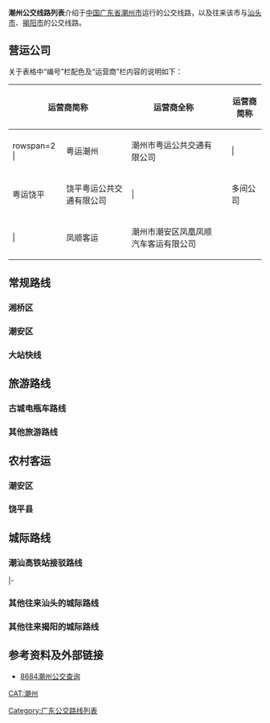 {{动态列表}}
'''潮州公交线路列表'''介绍于[[中国|中国]][[广东省|广东省]][[潮州市|潮州市]]运行的公交线路，以及往来该市与[[汕头市|汕头市]]、[[揭阳市|揭阳市]]的公交线路。

== 营运公司 ==
关于表格中“编号”栏配色及“运营商”栏内容的说明如下：
{| class=wikitable style="margin: 1em auto 1em auto;text-align:center" width=80%
|+
! colspan=2|运营商简称 !! 运营商全称 !! width=0| !! colspan=2|运营商简称 !!运营商全称
|-
| rowspan=2 {{潮州公交公司色块|yueyun}}| || 粤运潮州 || 潮州市粤运公共交通有限公司 || rowspan=3| || {{潮州公交公司色块|other}}| || 其他公司 || 由表中列出的其他公司营办
|-
| 粤运饶平 || 饶平粤运公共交通有限公司 || {{潮州公交公司色块|multi}}| || 多间公司 || 由多间公司共同营办
|-
| {{潮州公交公司色块|fengshun}}| || 凤顺客运 || 潮州市潮安区凤凰凤顺汽车客运有限公司
|}

== 常规路线 ==
=== 湘桥区 ===
{{潮州公交路线列表|梅州板村|101|102|103|104|105|107|108|109|110|112|113|115|116|604}}

=== 潮安区 ===
{{潮州公交路线列表|凤凰1|凤凰2|凤凰3|201|203|204|205|207|208}}

=== 大站快线 ===
{{潮州公交路线列表|K1|K2|K4|K6}}

== 旅游路线 ==
=== 古城电瓶车路线 ===
{{潮州公交路线列表|D1|D2|D3|D4}}

=== 其他旅游路线 ===
{{潮州公交路线列表|紫莲|601|602|603}}

== 农村客运 ==
=== 潮安区 ===
{{潮州公交路线列表|农01|农02|农03|农04|农05|农06|农08|农10|农11|农12|农13|农14}}

=== 饶平县 ===
{{潮州公交路线列表|凤凰三饶|黄冈大埕|黄冈东山|黄冈浮任|黄冈高铁站|黄冈黄隆|黄冈汫洲|黄冈欧边|黄冈水美|黄冈汤溪|黄冈五址|黄冈仙洲|黄冈渔村|黄冈樟溪|黄冈柘林}}

== 城际路线 ==
=== 潮汕高铁站接驳路线 ===
{{潮州公交路线列表|loc=汕头|end=no|高铁东一|高铁东二|高铁西区}}
|-
{{潮州公交路线列表|loc=揭阳|start=no|潮汕高铁}}

=== 其他往来汕头的城际路线 ===
{{潮州公交路线列表|loc=汕头|7|101|181|181B|211|218}}

=== 其他往来揭阳的城际路线 ===
{{潮州公交路线列表|loc=揭阳|3}}

== 参考资料及外部链接 ==
* [http://chaozhou.8684.cn/ 8684潮州公交查询] {{Wayback|url=http://chaozhou.8684.cn/ |date=20201208201952 }}

{{广东公交线路表}}
{{中国公交线路表}}
[[CAT:潮州|CAT:潮州]]
[[Category:广东公交路线列表|Category:广东公交路线列表]]